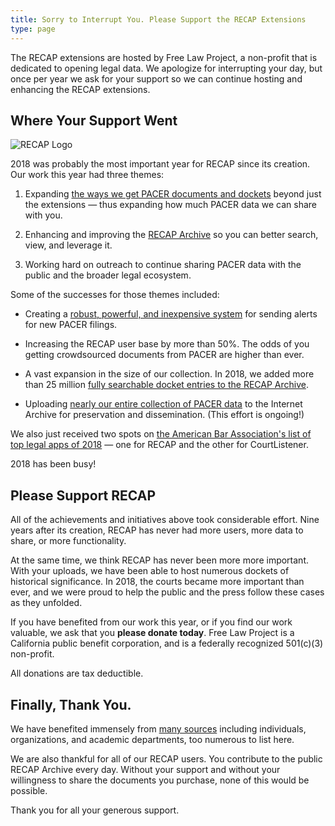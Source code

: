 ```yaml
---
title: Sorry to Interrupt You. Please Support the RECAP Extensions
type: page
---
```




<p className="lead">The RECAP extensions are hosted by Free Law Project, a non-profit that is dedicated to opening legal data. We apologize for interrupting your day, but once per year we ask for your support so we can continue hosting and enhancing the RECAP extensions.
        </p>


## Where Your Support Went

<div className="right-image">
    <img src="/images/recap_r-150x150.png"
         alt="RECAP Logo"
          className="img-responsive"/>
</div>

2018 was probably the most important year for RECAP since its creation. Our work this year had three themes:

1. Expanding [the ways we get PACER documents and dockets][coverage] beyond just the extensions — thus expanding how much PACER data we can share with you.
 
1. Enhancing and improving the [RECAP Archive][ra] so you can better search, view, and leverage it.

1. Working hard on outreach to continue sharing PACER data with the public and the broader legal ecosystem.

Some of the successes for those themes included:

 - Creating a [robust, powerful, and inexpensive system][alerts] for sending alerts for new PACER filings.
 
 - Increasing the RECAP user base by more than 50%. The odds of you getting crowdsourced documents from PACER are higher than ever.
 
 - A vast expansion in the size of our collection. In 2018, we added more than 25 million [fully searchable docket entries to the RECAP Archive][ra].
 
 - Uploading [nearly our entire collection of PACER data][ia] to the Internet Archive for preservation and dissemination. (This effort is ongoing!)
 
We also just received two spots on [the American Bar Association's list of top legal apps of 2018][aba] — one for RECAP and the other for CourtListener. 

2018 has been busy!

[aba]: http://www.abajournal.com/magazine/article/best_legal_apps_2018/
[coverage]: https://www.courtlistener.com/coverage/
[alerts]: https://www.courtlistener.com/help/alerts/
[ia]: http://free.law/2018/09/11/uploading-pacer-dockets-and-oral-argument-recordings-to-the-internet-archive/
[ra]: https://www.courtlistener.com/recap/


## Please Support RECAP

All of the achievements and initiatives above took considerable effort. Nine years after its creation, RECAP has never had more users, more data to share, or more functionality.

At the same time, we think RECAP has never been more more important. With your uploads, we have been able to host numerous dockets of historical significance. In 2018, the courts became more important than ever, and we were proud to help the public and the press follow these cases as they unfolded. 

If you have benefited from our work this year, or if you find our work valuable, we ask that you **please donate today**. Free Law Project is a California public benefit corporation, and is a federally recognized 501(c)(3) non-profit. 

All donations are tax deductible. 



## Finally, Thank You.

We have benefited immensely from [many sources][thanks] including individuals, organizations, and academic departments, too numerous to list here. 

We are also thankful for all of our RECAP users. You contribute to the public RECAP Archive every day. Without your support and without your willingness to share the documents you purchase, none of this would be possible.

Thank you for all your generous support.

[thanks]: /thanks/

